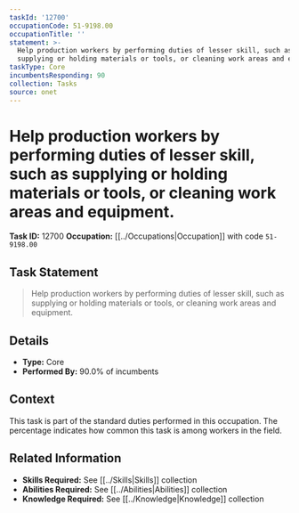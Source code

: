 ```yaml
---
taskId: '12700'
occupationCode: 51-9198.00
occupationTitle: ''
statement: >-
  Help production workers by performing duties of lesser skill, such as
  supplying or holding materials or tools, or cleaning work areas and equipment.
taskType: Core
incumbentsResponding: 90
collection: Tasks
source: onet
---
```

# Help production workers by performing duties of lesser skill, such as supplying or holding materials or tools, or cleaning work areas and equipment.

**Task ID:** 12700
**Occupation:** [[../Occupations|Occupation]] with code `51-9198.00`

## Task Statement

> Help production workers by performing duties of lesser skill, such as supplying or holding materials or tools, or cleaning work areas and equipment.

## Details

- **Type:** Core
- **Performed By:** 90.0% of incumbents

## Context

This task is part of the standard duties performed in this occupation. The percentage indicates how common this task is among workers in the field.

## Related Information

- **Skills Required:** See [[../Skills|Skills]] collection
- **Abilities Required:** See [[../Abilities|Abilities]] collection
- **Knowledge Required:** See [[../Knowledge|Knowledge]] collection

